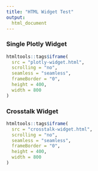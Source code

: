 ```yaml
---
title: "HTML Widget Test"
output: 
  html_document
---
```



### Single Plotly Widget
```r
htmltools::tags$iframe(
  src = "plotly-widget.html",
  scrolling = "no",
  seamless = "seamless",
  frameBorder = "0",
  height = 400,
  width = 800
)
```

### Crosstalk Widget
```r
htmltools::tags$iframe(
  src = "crosstalk-widget.html",
  scrolling = "no",
  seamless = "seamless",
  frameBorder = "0",
  height = 400,
  width = 800
)
```
